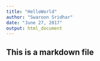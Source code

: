 ```yaml
---
title: "HelloWorld"
author: "Swaroon Sridhar"
date: "June 27, 2017"
output: html_document
---
```


## This is a markdown file
